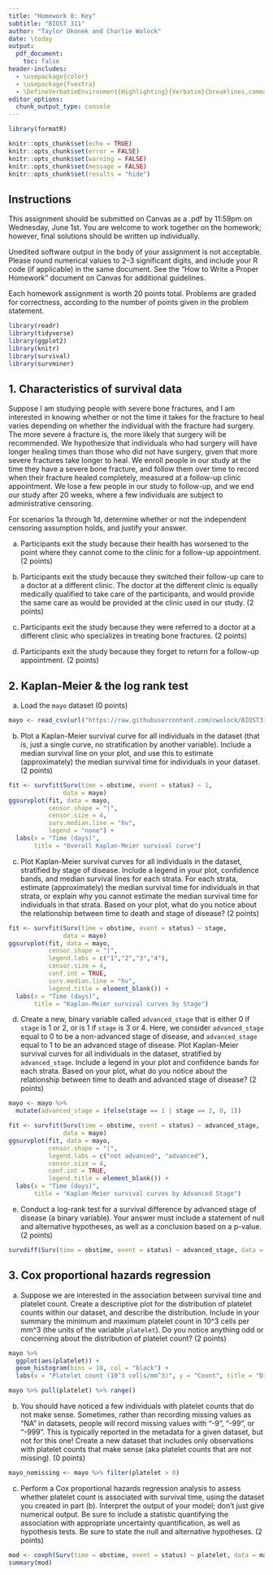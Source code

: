 ```yaml
---
title: "Homework 8: Key"
subtitle: "BIOST 311"
author: "Taylor Okonek and Charlie Wolock"
date: \today
output: 
  pdf_document:
    toc: false
header-includes:
  - \usepackage{color}
  - \usepackage{fvextra}
  - \DefineVerbatimEnvironment{Highlighting}{Verbatim}{breaklines,commandchars=\\\{\}}
editor_options: 
  chunk_output_type: console
---
```


```r
library(formatR)

knitr::opts_chunk$set(echo = TRUE)
knitr::opts_chunk$set(error = FALSE)
knitr::opts_chunk$set(warning = FALSE)
knitr::opts_chunk$set(message = FALSE)
knitr::opts_chunk$set(results = "hide")
```


## Instructions

This assignment should be submitted on Canvas as a .pdf by 11:59pm on Wednesday, June 1st. You are welcome to work together on the homework; however, final solutions should be written up individually. 

Unedited software output in the body of your assignment is not acceptable. Please round numerical values to 2--3 significant digits, and include your R code (if applicable) in the same document. See the "How to Write a Proper Homework" document on Canvas for additional guidelines.  

Each homework assignment is worth 20 points total. Problems are graded for correctness, according to the number of points given in the problem statement.

```r
library(readr)
library(tidyverse)
library(ggplot2)
library(knitr)
library(survival)
library(survminer)
```

## 1. Characteristics of survival data

Suppose I am studying people with severe bone fractures, and I am interested in knowing whether or not the time it takes for the fracture to heal varies depending on whether the individual with the fracture had surgery. The more severe a fracture is, the more likely that surgery will be recommended. We hypothesize that individuals who had surgery will have longer healing times than those who did not have surgery, given that more severe fractures take longer to heal. We enroll people in our study at the time they have a severe bone fracture, and follow them over time to record when their fracture healed completely, measured at a follow-up clinic appointment. We lose a few people in our study to follow-up, and we end our study after 20 weeks, where a few individuals are subject to administrative censoring.

For scenarios 1a through 1d, determine whether or not the independent censoring assumption holds, and justify your answer.

a. Participants exit the study because their health has worsened to the point where they cannot come to the clinic for a follow-up appointment. (2 points)

\textcolor{blue}{The independent censoring assumption likely does not hold, because in this case, censored individuals would have worse health than non-censored individuals, which in turn could lead to longer time to a completely healed fracture.}

b. Participants exit the study because they switched their follow-up care to a doctor at a different clinic. The doctor at the different clinic is equally medically qualified to take care of the participants, and would provide the same care as would be provided at the clinic used in our study. (2 points)

\textcolor{blue}{The independent censoring assumption likely holds, because censored individuals would be receiving essentially the same care as non-censored individuals. There is no reason to believe individuals seeing the doctor at a different clinic would have shorter or longer times to completely healed fractures than individuals seeing the original doctor at the study clinic.}

c. Participants exit the study because they were referred to a doctor at a different clinic who specializes in treating bone fractures. (2 points)

\textcolor{blue}{The independent censoring assumption likely does not hold, because censored individuals would likely be receiving better care than non-censored individuals, and therefore may have shorter times to completely healed fractures than non-censored individuals.}

d. Participants exit the study because they forget to return for a follow-up appointment. (2 points)

\textcolor{blue}{The independent censoring assumption likely holds, because there is no reason to believe forgetful individuals (who are censored) have longer or shorter times to completely healed fractures than less forgetful people.}

## 2. Kaplan-Meier & the log rank test

a. Load the `mayo` dataset (0 points)

```r
mayo <- read_csv(url("https://raw.githubusercontent.com/cwolock/BIOST311/main/Datasets/mayo.csv"))
```

b. Plot a Kaplan-Meier survival curve for all individuals in the dataset (that is, just a single curve, no stratification by another variable). Include a median survival line on your plot, and use this to estimate (approximately) the median survival time for individuals in your dataset. (2 points)

```r
fit <- survfit(Surv(time = obstime, event = status) ~ 1,
               data = mayo)
ggsurvplot(fit, data = mayo,
           censor.shape = "|",
           censor.size = 4,
           surv.median.line = "hv",
           legend = "none") +
  labs(x = "Time (days)",
       title = "Overall Kaplan-Meier survival curve") 
```

\textcolor{blue}{I estimate that median survival time for individuals in our dataset is approximately 3200 days. I arrived at this number by eyeballing the time in days where the survival probability crossed 0.5 on the y-axis of the plot.}

c. Plot Kaplan-Meier survival curves for all individuals in the dataset, stratified by stage of disease. Include a legend in your plot, confidence bands, and median survival lines for each strata. For each strata, estimate (approximately) the median survival time for individuals in that strata, or explain why you cannot estimate the median survival time for individuals in that strata. Based on your plot, what do you notice about the relationship between time to death and stage of disease? (2 points)

```r
fit <- survfit(Surv(time = obstime, event = status) ~ stage,
               data = mayo)
ggsurvplot(fit, data = mayo,
           censor.shape = "|",
           legend.labs = c("1","2","3","4"),
           censor.size = 4,
           conf.int = TRUE,
           surv.median.line = "hv",
           legend.title = element_blank()) +
  labs(x = "Time (days)",
       title = "Kaplan-Meier survival curves by Stage") 
```

\textcolor{blue}{I estimate that the median survival time is 1800 days for those with disease stage 4, 3200 days for those with disease stage 3, and 4100 for those with disease stage 2. We cannot estimate the median survival time for those with disease stage 1 because the survival probability is never below 50\%. In general, it appears as though less advanced stages of disease are associated with higher survival probability, and longer time to death.}

d. Create a new, binary variable called `advanced_stage` that is either 0 if `stage` is 1 or 2, or is 1 if `stage` is 3 or 4. Here, we consider `advanced_stage` equal to 0 to be a non-advanced stage of disease, and `advanced_stage` equal to 1 to be an advanced stage of disease. Plot Kaplan-Meier survival curves for all individuals in the dataset, stratified by `advanced_stage`. Include a legend in your plot and confidence bands for each strata. Based on your plot, what do you notice about the relationship between time to death and advanced stage of disease? (2 points)

```r
mayo <- mayo %>%
  mutate(advanced_stage = ifelse(stage == 1 | stage == 2, 0, 1))

fit <- survfit(Surv(time = obstime, event = status) ~ advanced_stage,
               data = mayo)
ggsurvplot(fit, data = mayo,
           censor.shape = "|",
           legend.labs = c("not advanced", "advanced"),
           censor.size = 4,
           conf.int = TRUE,
           legend.title = element_blank()) +
  labs(x = "Time (days)",
       title = "Kaplan-Meier survival curves by Advanced Stage") 
```

\textcolor{blue}{In general, it appears as though individuals with disease that is not in an advanced stage have higher survival probability, and longer time to death, than those with disease in an advanced stage.}

e. Conduct a log-rank test for a survival difference by advanced stage of disease (a binary variable). Your answer must include a statement of null and alternative hypotheses, as well as a conclusion based on a p-value. (2 points)

```r
survdiff(Surv(time = obstime, event = status) ~ advanced_stage, data = mayo)
```

\textcolor{blue}{Using a log-rank test of the null hypothesis of no survival difference at any time between those with advanced stage of disease and those with non-advanced stage of disease against the alternative of a survival difference, we reject the null hypothesis at a 0.05 significance level (p < 0.001). We find statistically significant evidence of a survival difference.}

## 3. Cox proportional hazards regression

a. Suppose we are interested in the association between survival time and platelet count. Create a descriptive plot for the distribution of platelet counts within our dataset, and describe the distribution. Include in your summary the minimum and maximum platelet count in 10^3 cells per mm^3 (the units of the variable `platelet`). Do you notice anything odd or concerning about the distribution of platelet count? (2 points)

```r
mayo %>%
  ggplot(aes(platelet)) +
  geom_histogram(bins = 10, col = "black") +
  labs(x = "Platelet count (10^3 cells/mm^3)", y = "Count", title = "Distribution of platelet count")

mayo %>% pull(platelet) %>% range()
```

\textcolor{blue}{The distribution of platelet counts in our dataset is roughly symmetric. The maximum platelet count in the dataset is 563 thousand cells per $mm^3$, however, the minimum is -9 thousand cells per $mm^3$. This is concerning because individuals cannot have negative platelet counts. Sometimes in datasets, missing values will instead be recorded with "-9", "-99", or "-999", suggesting these observations with negative platelet counts are in fact missing rather than truly negative.}

b. You should have noticed a few individuals with platelet counts that do not make sense. Sometimes, rather than recording missing values as "NA" in datasets, people will record missing values with "-9", "-99", or "-999". This is typically reported in the metadata for a given dataset, but not for this one! Create a new dataset that includes only observations with platelet counts that make sense (aka platelet counts that are not missing). (0 points)

```r
mayo_nomissing <- mayo %>% filter(platelet > 0)
```

c. Perform a Cox proportional hazards regression analysis to assess whether platelet count is associated with survival time, using the dataset you created in part (b). Interpret the output of your model; don't just give numerical output. Be sure to include a statistic quantifying the association with appropriate uncertainty quantification, as well as hypothesis tests. Be sure to state the null and alternative hypotheses. (2 points)

```r
mod <- coxph(Surv(time = obstime, event = status) ~ platelet, data = mayo_nomissing)
summary(mod)
```

\textcolor{blue}{We estimate the hazard ratio of death comparing groups $10^3$ cells/$mm^3$ apart in platelet count is 0.997, with the group with lower platelet count having the higher hazard. The data would not be surprising if the true hazard ratio were between 0.995 and 0.999. We reject the null hypothesis of a hazard ratio of 1 against the alternative that the hazard ratio is not equal to 1 (p < 0.001). There is significant evidence of an association between platelet count and instantaneous risk of death.}


